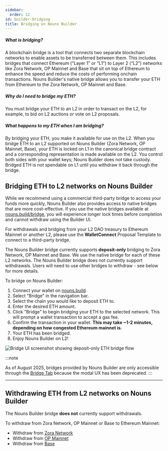 ```yaml
---
sidebar:
  order: 12
id: builder-bridging
title: Bridging on Nouns Builder
---
```


##### What is bridging?
A blockchain bridge is a tool that connects two separate blockchain networks to enable assets to be transferred between them. This includes bridges that connect Ethereum (“Layer 1” or “L1”) to Layer 2 (“L2”) networks like Zora Network, OP Mainnet and Base that sit on top of Ethereum to enhance the speed and reduce the costs of performing onchain transactions. Nouns Builder's native bridge allows you to transfer your ETH from Ethereum to the Zora Network, OP Mainnet and Base.

##### Why do I need to bridge my ETH?
You must bridge your ETH to an L2 in order to transact on the L2, for example, to bid on L2 auctions or vote on L2 proposals.

##### What happens to my ETH when I am bridging?

By bridging your ETH, you make it available for use on the L2. When you bridge ETH to an L2 supported on Nouns Builder (Zora Network, OP Mainnet, Base), your ETH is locked on L1 in the canonical bridge contract and a corresponding representation is made available on the L2. You control both sides with your wallet keys; Nouns Builder does not take custody. Bridged ETH is not spendable on L1 until you withdraw it back through the bridge.

## Bridging ETH to L2 networks on Nouns Builder

While we recommend using a commercial third-party bridge to access your funds more quickly, Nouns Builder also provides access to native bridges that are more cost-effective. If you use the native bridges available at [nouns.build/bridge](https://nouns.build/bridge), you will experience longer lock times before completion and cannot withdraw using the Builder UI.

For withdrawals and bridging from your L2 DAO treasury to Ethereum Mainnet or another L2, please use the **WalletConnect** Proposal Template to connect to a third-party bridge.

The Nouns Builder bridge currently supports **deposit-only** bridging to Zora Network, OP Mainnet and Base. We use the native bridge for each of these L2 networks. The Nouns Builder bridge does not currently support withdrawals. Users will need to use other bridges to withdraw - see below for more details.

To bridge on Nouns Builder:
1. Connect your wallet on [nouns.build](https://nouns.build).
2. Select "Bridge" in the navigation bar.
3. Select the chain you would like to deposit ETH to.
4. Enter the desired ETH amount.
5. Click "Bridge" to begin bridging your ETH to the selected network. This will prompt a wallet transaction to accept a gas fee.
6. Confirm the transaction in your wallet. **This may take ~1-2 minutes, depending on how congested Ethereum mainnet is.**
7. Your ETH has been bridged.
8. Enjoy Nouns Builder on L2!

![Bridge UI screenshot showing deposit-only ETH bridge flow](https://hackmd.io/_uploads/SkWKEqnhn.png)

:::note

As of August 2025, bridges provided by Nouns Builder are only accessible through the [Bridge Tab](https://nouns.build/bridge) because the modal UX has been deprecated.
:::

---

## Withdrawing ETH from L2 networks on Nouns Builder
The Nouns Builder bridge **does not** currently support withdrawals.

To withdraw from Zora Network, OP Mainnet or Base to Ethereum Mainnet:

- Withdraw from [Zora Network](https://bridge.zora.energy/)
- Withdraw from [OP Mainnet](https://app.optimism.io/bridge/withdraw)
- Withdraw from [Base](https://bridge.base.org/withdraw)


